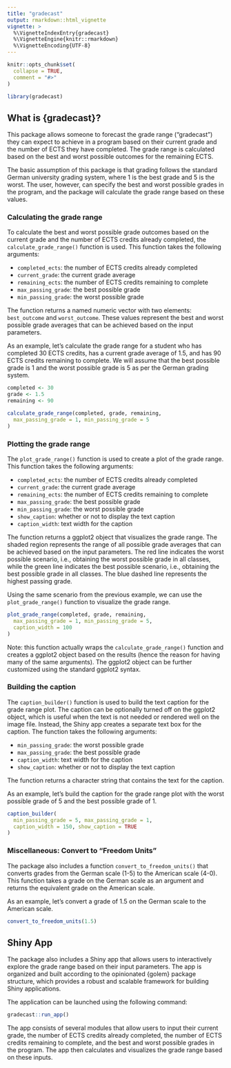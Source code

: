 ```yaml
---
title: "gradecast"
output: rmarkdown::html_vignette
vignette: >
  %\VignetteIndexEntry{gradecast}
  %\VignetteEngine{knitr::rmarkdown}
  %\VignetteEncoding{UTF-8}
---
```


```r
knitr::opts_chunk$set(
  collapse = TRUE,
  comment = "#>"
)
```

```r
library(gradecast)
```

## What is {gradecast}?

This package allows someone to forecast the grade range ("gradecast") they can expect to achieve in a program based on their current grade and the number of ECTS they have completed. The grade range is calculated based on the best and worst possible outcomes for the remaining ECTS.

The basic assumption of this package is that grading follows the standard German university grading system, where 1 is the best grade and 5 is the worst. The user, however, can specify the best and worst possible grades in the program, and the package will calculate the grade range based on these values.

### Calculating the grade range

To calculate the best and worst possible grade outcomes based on the current grade and the number of ECTS credits already completed, the `calculate_grade_range()` function is used. This function takes the following arguments:

* `completed_ects`: the number of ECTS credits already completed
* `current_grade`: the current grade average
* `remaining_ects`: the number of ECTS credits remaining to complete
* `max_passing_grade`: the best possible grade
* `min_passing_grade`: the worst possible grade

The function returns a named numeric vector with two elements: `best_outcome` and `worst_outcome`. These values represent the best and worst possible grade averages that can be achieved based on the input parameters.

As an example, let's calculate the grade range for a student who has completed 30 ECTS credits, has a current grade average of 1.5, and has 90 ECTS credits remaining to complete. We will assume that the best possible grade is 1 and the worst possible grade is 5 as per the German grading system.

```r
completed <- 30
grade <- 1.5
remaining <- 90

calculate_grade_range(completed, grade, remaining,
  max_passing_grade = 1, min_passing_grade = 5
)
```

### Plotting the grade range

The `plot_grade_range()` function is used to create a plot of the grade range. This function takes the following arguments:

* `completed_ects`: the number of ECTS credits already completed
* `current_grade`: the current grade average
* `remaining_ects`: the number of ECTS credits remaining to complete
* `max_passing_grade`: the best possible grade
* `min_passing_grade`: the worst possible grade
* `show_caption`: whether or not to display the text caption
* `caption_width`: text width for the caption

The function returns a ggplot2 object that visualizes the grade range. The shaded region represents the range of all possible grade averages that can be achieved based on the input parameters. The red line indicates the worst possible scenario, i.e., obtaining the worst possible grade in all classes, while the green line indicates the best possible scenario, i.e., obtaining the best possible grade in all classes. The blue dashed line represents the highest passing grade.

Using the same scenario from the previous example, we can use the `plot_grade_range()` function to visualize the grade range.

```r
plot_grade_range(completed, grade, remaining,
  max_passing_grade = 1, min_passing_grade = 5,
  caption_width = 100
)
```

Note: this function actually wraps the `calculate_grade_range()` function and creates a ggplot2 object based on the results (hence the reason for having many of the same arguments). The ggplot2 object can be further customized using the standard ggplot2 syntax.

### Building the caption

The `caption_builder()` function is used to build the text caption for the grade range plot. The caption can be optionally turned off on the ggplot2 object, which is useful when the text is not needed or rendered well on the image file. Instead, the Shiny app creates a separate text box for the caption. The function takes the following arguments:

* `min_passing_grade`: the worst possible grade
* `max_passing_grade`: the best possible grade
* `caption_width`: text width for the caption
* `show_caption`: whether or not to display the text caption

The function returns a character string that contains the text for the caption.

As an example, let's build the caption for the grade range plot with the worst possible grade of 5 and the best possible grade of 1.

```r
caption_builder(
  min_passing_grade = 5, max_passing_grade = 1,
  caption_width = 150, show_caption = TRUE
)
```


### Miscellaneous: Convert to "Freedom Units"

The package also includes a function `convert_to_freedom_units()` that converts grades from the German scale (1-5) to the American scale (4-0). This function takes a grade on the German scale as an argument and returns the equivalent grade on the American scale.

As an example, let's convert a grade of 1.5 on the German scale to the American scale.

```r
convert_to_freedom_units(1.5)
```


## Shiny App

The package also includes a Shiny app that allows users to interactively explore the grade range based on their input parameters. The app is organized and built according to the opinionated {golem} package structure, which provides a robust and scalable framework for building Shiny applications.

The application can be launched using the following command:

```r
gradecast::run_app()
```

The app consists of several modules that allow users to input their current grade, the number of ECTS credits already completed, the number of ECTS credits remaining to complete, and the best and worst possible grades in the program. The app then calculates and visualizes the grade range based on these inputs.
